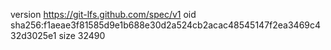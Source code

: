 version https://git-lfs.github.com/spec/v1
oid sha256:f1aeae3f81585d9e1b688e30d2a524cb2acac48545147f2ea3469c432d3025e1
size 32490
